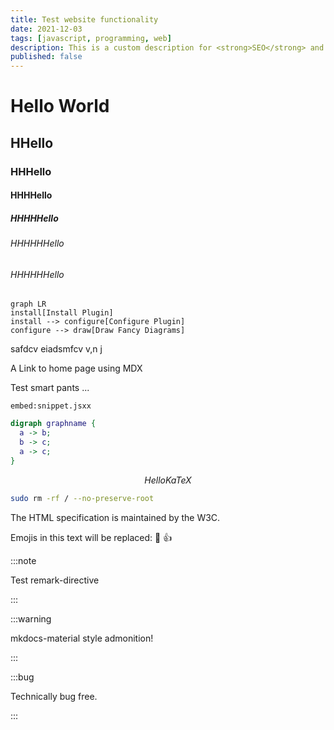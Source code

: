 ```yaml
---
title: Test website functionality
date: 2021-12-03
tags: [javascript, programming, web]
description: This is a custom description for <strong>SEO</strong> and Open Graph purposes, rather than the default generated excerpt. Simply add a description field to the frontmatter.
published: false
---
```


# Hello World

## HHello

### HHHello

#### HHHHello

##### HHHHHello

###### HHHHHHello

###### HHHHHHello

```mermaid
graph LR
install[Install Plugin]
install --> configure[Configure Plugin]
configure --> draw[Draw Fancy Diagrams]
```

safdcv eiadsmfcv v,n j

<Link to="/">A Link to home page using MDX</Link>

Test smart pants ...

`embed:snippet.jsxx`

```dot
digraph graphname {
  a -> b;
  b -> c;
  a -> c;
}
```

[//]: # (<CodePen codePenId="PNaGbb" />)

[//]: # (<Instagram instagramId="B7ISOoHne6s" />)

$$
Hello KaTeX
$$

```bash
sudo rm -rf / --no-preserve-root
```

The HTML specification
is maintained by the W3C.

Emojis in this text will be replaced: :dog: :+1:

:::note

Test remark-directive

:::

:::warning

mkdocs-material style admonition!

:::

:::bug

Technically bug free.

:::